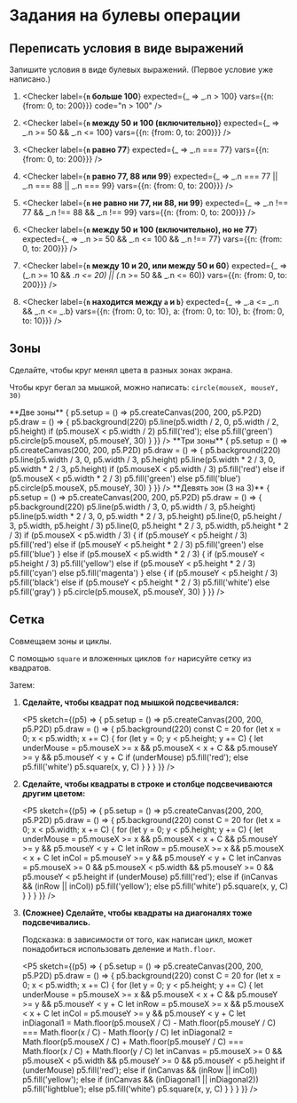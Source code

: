 
# Задания на булевы операции

## Переписать условия в виде выражений

Запишите условия в виде булевых выражений. (Первое условие уже написано.)

1.  <Checker 
      label={<b><code>n</code> больше 100</b>}
      expected={_ => _.n > 100}
      vars={{n: {from: 0, to: 200}}}
      code="n > 100"
    />

1.  <Checker 
      label={<b><code>n</code> между 50 и 100 (включительно)</b>}
      expected={_ => _.n >= 50 && _.n <= 100}
      vars={{n: {from: 0, to: 200}}}
    />

1.  <Checker 
      label={<b><code>n</code> равно 77</b>}
      expected={_ => _.n === 77}
      vars={{n: {from: 0, to: 200}}}
    />

1.  <Checker 
      label={<b><code>n</code> равно 77, 88 или 99</b>}
      expected={_ => _.n === 77 || _.n === 88 || _.n === 99}
      vars={{n: {from: 0, to: 200}}}
    />

1.  <Checker 
      label={<b><code>n</code> не равно ни 77, ни 88, ни 99</b>}
      expected={_ => _.n !== 77 && _.n !== 88 && _.n !== 99}
      vars={{n: {from: 0, to: 200}}}
    />

1.  <Checker
      label={<b><code>n</code> между 50 и 100 (включительно), но не 77</b>}
      expected={_ => _.n >= 50 && _.n <= 100 && _.n !== 77}
      vars={{n: {from: 0, to: 200}}}
     />
  
1.  <Checker
      label={<b><code>n</code> между 10 и 20, или между 50 и 60</b>}
      expected={_ => (_.n >= 10 && _.n <= 20) || (_.n >= 50 && _.n <= 60)}
      vars={{n: {from: 0, to: 200}}}
     />

1.  <Checker
      label={<b><code>n</code> находится между <code>a</code> и <code>b</code></b>}
      expected={_ => _.a <= _.n && _.n <= _.b}
      vars={{n: {from: 0, to: 10}, a: {from: 0, to: 10}, b: {from: 0, to: 10}}}
     />

## Зоны

Сделайте, чтобы круг менял цвета в разных зонах экрана.

Чтобы круг бегал за мышкой, можно написать: `circle(mouseX, mouseY, 30)`

<Boxes>
  <Box>
    **Две зоны**
    <P5 sketch={(p5) => {
      p5.setup = () => p5.createCanvas(200, 200, p5.P2D)
      p5.draw = () => {
        p5.background(220)
        p5.line(p5.width / 2, 0, p5.width / 2, p5.height)
        if (p5.mouseX < p5.width / 2) p5.fill('red'); else p5.fill('green')
        p5.circle(p5.mouseX, p5.mouseY, 30)
      }
    }} />
  </Box>

  <Box>
    **Три зоны**
    <P5 sketch={(p5) => {
      p5.setup = () => p5.createCanvas(200, 200, p5.P2D)
      p5.draw = () => {
        p5.background(220)
        p5.line(p5.width / 3, 0, p5.width / 3, p5.height)
        p5.line(p5.width * 2 / 3, 0, p5.width * 2 / 3, p5.height)
        if (p5.mouseX < p5.width / 3) p5.fill('red')
        else if (p5.mouseX < p5.width * 2 / 3) p5.fill('green')
        else p5.fill('blue')
        p5.circle(p5.mouseX, p5.mouseY, 30)
      }
    }} />
  </Box>

  <Box>
    **Девять зон (3 на 3)**
    <P5 sketch={(p5) => {
      p5.setup = () => p5.createCanvas(200, 200, p5.P2D)
      p5.draw = () => {
        p5.background(220)
        p5.line(p5.width / 3, 0, p5.width / 3, p5.height)
        p5.line(p5.width * 2 / 3, 0, p5.width * 2 / 3, p5.height)
        p5.line(0, p5.height / 3, p5.width, p5.height / 3)
        p5.line(0, p5.height * 2 / 3, p5.width, p5.height * 2 / 3)
        if (p5.mouseX < p5.width / 3) {
          if (p5.mouseY < p5.height / 3) p5.fill('red')
          else if (p5.mouseY < p5.height * 2 / 3) p5.fill('green')
          else p5.fill('blue')
        } else if (p5.mouseX < p5.width * 2 / 3) {
          if (p5.mouseY < p5.height / 3) p5.fill('yellow')
          else if (p5.mouseY < p5.height * 2 / 3) p5.fill('cyan')
          else p5.fill('magenta')
        } else {
          if (p5.mouseY < p5.height / 3) p5.fill('black')
          else if (p5.mouseY < p5.height * 2 / 3) p5.fill('white')
          else p5.fill('gray')
        }
        p5.circle(p5.mouseX, p5.mouseY, 30)
      }
    }} />
  </Box>
</Boxes>

## Сетка

Совмещаем зоны и циклы.

С помощью `square` и вложенных циклов `for` нарисуйте сетку из квадратов.

Затем:

1.  **Сделайте, чтобы квадрат под мышкой подсвечивался:**

    <P5 sketch={(p5) => {
      p5.setup = () => p5.createCanvas(200, 200, p5.P2D)
      p5.draw = () => {
        p5.background(220)
        const C = 20
        for (let x = 0; x < p5.width; x += C) {
          for (let y = 0; y < p5.height; y += C) {
            let underMouse = p5.mouseX >= x && p5.mouseX < x + C && p5.mouseY >= y && p5.mouseY < y + C
            if (underMouse) p5.fill('red'); else p5.fill('white')
            p5.square(x, y, C)
          }
        }
      }
    }} />

2.  **Сделайте, чтобы квадраты в строке и столбце подсвечиваются другим цветом:**

    <P5 sketch={(p5) => {
      p5.setup = () => p5.createCanvas(200, 200, p5.P2D)
      p5.draw = () => {
        p5.background(220)
        const C = 20
        for (let x = 0; x < p5.width; x += C) {
          for (let y = 0; y < p5.height; y += C) {
            let underMouse = p5.mouseX >= x && p5.mouseX < x + C && p5.mouseY >= y && p5.mouseY < y + C
            let inRow = p5.mouseX >= x && p5.mouseX < x + C
            let inCol = p5.mouseY >= y && p5.mouseY < y + C
            let inCanvas = p5.mouseX >= 0 && p5.mouseX < p5.width && p5.mouseY >= 0 && p5.mouseY < p5.height
            if (underMouse) p5.fill('red');
            else if (inCanvas && (inRow || inCol)) p5.fill('yellow');
            else p5.fill('white')
            p5.square(x, y, C)
          }
        }
      }
    }} />

3.  **(Сложнее) Сделайте, чтобы квадраты на диагоналях тоже подсвечивались.**

    Подсказка: в зависимости от того, как написан цикл, может понадобиться использовать деление и `Math.floor`.

    <P5 sketch={(p5) => {
      p5.setup = () => p5.createCanvas(200, 200, p5.P2D)
      p5.draw = () => {
        p5.background(220)
        const C = 20
        for (let x = 0; x < p5.width; x += C) {
          for (let y = 0; y < p5.height; y += C) {
            let underMouse = p5.mouseX >= x && p5.mouseX < x + C && p5.mouseY >= y && p5.mouseY < y + C
            let inRow = p5.mouseX >= x && p5.mouseX < x + C
            let inCol = p5.mouseY >= y && p5.mouseY < y + C
            let inDiagonal1 = 
              Math.floor(p5.mouseX / C) - Math.floor(p5.mouseY / C) === 
              Math.floor(x / C) - Math.floor(y / C)
            let inDiagonal2 = 
              Math.floor(p5.mouseX / C) + Math.floor(p5.mouseY / C) === 
              Math.floor(x / C) + Math.floor(y / C)
            let inCanvas = p5.mouseX >= 0 && p5.mouseX < p5.width && p5.mouseY >= 0 && p5.mouseY < p5.height
            if (underMouse) p5.fill('red');
            else if (inCanvas && (inRow || inCol)) p5.fill('yellow');
            else if (inCanvas && (inDiagonal1 || inDiagonal2)) p5.fill('lightblue');
            else p5.fill('white')
            p5.square(x, y, C)
          }
        }
      }
    }} />